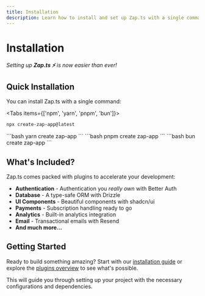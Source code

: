 ```yaml
---
title: Installation
description: Learn how to install and set up Zap.ts with a single command.
---
```


# Installation

_Setting up **Zap.ts ⚡️** is now easier than ever!_

## Quick Installation

You can install Zap.ts with a single command:

<Tabs items={['npm', 'yarn', 'pnpm', 'bun']}>
<Tab value="npm">
```bash
npx create-zap-app@latest
```
</Tab>
<Tab value="yarn">
```bash
yarn create zap-app
```
</Tab>
<Tab value="pnpm">
```bash
pnpm create zap-app
```
</Tab>
<Tab value="bun">
```bash
bun create zap-app
```
</Tab>
</Tabs>

## What's Included?

Zap.ts comes packed with plugins to accelerate your development:

- **Authentication** - Authentication you *really own* with Better Auth
- **Database** - A type-safe ORM with Drizzle
- **UI Components** - Beautiful components with shadcn/ui
- **Payments** - Subscription handling ready to go
- **Analytics** - Built-in analytics integration
- **Email** - Transactional emails with Resend
- **And much more...**

## Getting Started

Ready to build something amazing? Start with our [installation guide](/docs/introduction/installation) or explore the [plugins overview](/docs/plugins/overview) to see what's possible.

This will guide you through setting up your project with the necessary configurations and dependencies.
